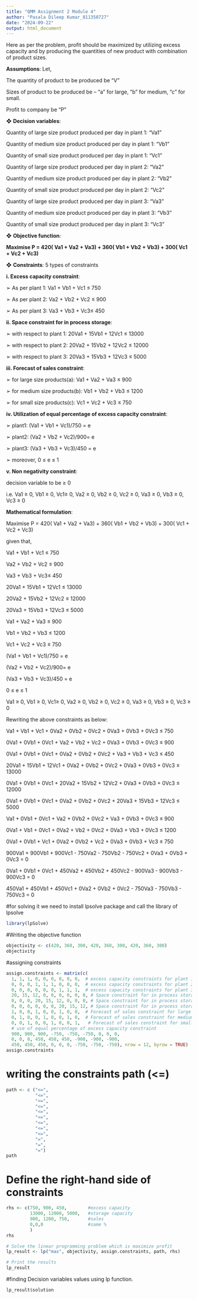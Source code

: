 ---
title: "QMM Assignment 2 Module 4"
author: "Pasala Dileep Kumar_811350727"
date: "2024-09-22"
output: html_document
---

Here as per the problem, profit should be maximized by utilizing excess capacity and by producing the quantities of new product with combination of product sizes.

**Assumptions**:
Let,

The quantity of product to be produced be “V”

Sizes of product to be produced be – “a” for large, “b” for medium, “c” for small.

Profit to company be “P”

❖ **Decision variables**:

Quantity of large size product produced per day in plant 1: “Va1”

Quantity of medium size product produced per day in plant 1: “Vb1”

Quantity of small size product produced per day in plant 1: “Vc1”

Quantity of large size product produced per day in plant 2: “Va2”

Quantity of medium size product produced per day in plant 2: “Vb2”

Quantity of small size product produced per day in plant 2: “Vc2”

Quantity of large size product produced per day in plant 3: “Va3”

Quantity of medium size product produced per day in plant 3: “Vb3”

Quantity of small size product produced per day in plant 3: “Vc3”


❖ **Objective function**:

**Maximise P = 420( Va1 + Va2 + Va3) + 360( Vb1 + Vb2 + Vb3) + 300( Vc1 + Vc2 + Vc3)**

❖ **Constraints**: 
5 types of constraints 

**i. Excess capacity constraint**:

➢ As per plant 1: Va1 + Vb1 + Vc1 ≤ 750

➢ As per plant 2: Va2 + Vb2 + Vc2 ≤ 900

➢ As per plant 3: Va3 + Vb3 + Vc3≤ 450

**ii. Space constraint for in process storage**:

➢ with respect to plant 1: 20Va1 + 15Vb1 + 12Vc1 ≤ 13000

➢ with respect to plant 2: 20Va2 + 15Vb2 + 12Vc2 ≤ 12000

➢ with respect to plant 3: 20Va3 + 15Vb3 + 12Vc3 ≤ 5000

**iii. Forecast of sales constraint**:

➢ for large size products(a): Va1 + Va2 + Va3 ≤ 900

➢ for medium size products(b): Vb1 + Vb2 + Vb3 ≤ 1200

➢ for small size products(c): Vc1 + Vc2 + Vc3 ≤ 750

**iv. Utilization of equal percentage of excess capacity constraint**:

➢ plant1: (Va1 + Vb1 + Vc1)/750 = e

➢ plant2: (Va2 + Vb2 + Vc2)/900= e

➢ plant3: (Va3 + Vb3 + Vc3)/450 = e

➢ moreover, 0 ≤ e ≤ 1

**v. Non negativity constraint**:

decision variable to be ≥ 0

i.e. Va1 ≥ 0, Vb1 ≥ 0, Vc1≥ 0, Va2 ≥ 0, Vb2 ≥ 0, Vc2 ≥ 0, Va3 ≥ 0, Vb3 ≥ 0, Vc3 ≥ 0

**Mathematical formulation**:

Maximise P = 420( Va1 + Va2 + Va3) + 360( Vb1 + Vb2 + Vb3) + 300( Vc1 + Vc2 + Vc3)

given that,

Va1 + Vb1 + Vc1 ≤ 750

Va2 + Vb2 + Vc2 ≤ 900

Va3 + Vb3 + Vc3≤ 450

20Va1 + 15Vb1 + 12Vc1 ≤ 13000

20Va2 + 15Vb2 + 12Vc2 ≤ 12000

20Va3 + 15Vb3 + 12Vc3 ≤ 5000

Va1 + Va2 + Va3 ≤ 900

Vb1 + Vb2 + Vb3 ≤ 1200

Vc1 + Vc2 + Vc3 ≤ 750

(Va1 + Vb1 + Vc1)/750 = e

(Va2 + Vb2 + Vc2)/900= e

(Va3 + Vb3 + Vc3)/450 = e

0 ≤ e ≤ 1

Va1 ≥ 0, Vb1 ≥ 0, Vc1≥ 0, Va2 ≥ 0, Vb2 ≥ 0, Vc2 ≥ 0, Va3 ≥ 0, Vb3 ≥ 0, Vc3 ≥ 0

Rewriting the above constraints as below:

Va1 + Vb1 + Vc1 + 0Va2 + 0Vb2 + 0Vc2 + 0Va3 + 0Vb3 + 0Vc3 ≤ 750

0Va1 + 0Vb1 + 0Vc1 + Va2 + Vb2 + Vc2 + 0Va3 + 0Vb3 + 0Vc3 ≤ 900

0Va1 + 0Vb1 + 0Vc1 + 0Va2 + 0Vb2 + 0Vc2 + Va3 + Vb3 + Vc3 ≤ 450

20Va1 + 15Vb1 + 12Vc1 + 0Va2 + 0Vb2 + 0Vc2 + 0Va3 + 0Vb3 + 0Vc3 ≤ 13000

0Va1 + 0Vb1 + 0Vc1 + 20Va2 + 15Vb2 + 12Vc2 + 0Va3 + 0Vb3 + 0Vc3 ≤ 12000

0Va1 + 0Vb1 + 0Vc1 + 0Va2 + 0Vb2 + 0Vc2 + 20Va3 + 15Vb3 + 12Vc3 ≤ 5000

Va1 + 0Vb1 + 0Vc1 + Va2 + 0Vb2 + 0Vc2 + Va3 + 0Vb3 + 0Vc3 ≤ 900

0Va1 + Vb1 + 0Vc1 + 0Va2 + Vb2 + 0Vc2 + 0Va3 + Vb3 + 0Vc3 ≤ 1200

0Va1 + 0Vb1 + Vc1 + 0Va2 + 0Vb2 + Vc2 + 0Va3 + 0Vb3 + Vc3 ≤ 750

900Va1 + 900Vb1 + 900Vc1 - 750Va2 - 750Vb2 - 750Vc2 + 0Va3 + 0Vb3 + 0Vc3 = 0

0Va1 + 0Vb1 + 0Vc1 + 450Va2 + 450Vb2 + 450Vc2 - 900Va3 - 900Vb3 - 900Vc3 = 0

450Va1 + 450Vb1 + 450Vc1 + 0Va2 + 0Vb2 + 0Vc2 - 750Va3 - 750Vb3 - 750Vc3 = 0



#for solving it we need to install lpsolve package and call the library of lpsolve

```{r}
library(lpSolve)
```

#Writing the objective function
```{r}
objectivity <- c(420, 360, 300, 420, 360, 300, 420, 360, 300)
objectivity
```


#assigning constraints
```{r}
assign.constraints <- matrix(c(  
  1, 1, 1, 0, 0, 0, 0, 0, 0,  # excess capacity constraints for plant 1
  0, 0, 0, 1, 1, 1, 0, 0, 0,  # excess capacity constraints for plant 2
  0, 0, 0, 0, 0, 0, 1, 1, 1,  # excess capacity constraints for plant 3
  20, 15, 12, 0, 0, 0, 0, 0, 0, # Space constraint for in process storage for plant 1
  0, 0, 0, 20, 15, 12, 0, 0, 0, # Space constraint for in process storage for plant 2
  0, 0, 0, 0, 0, 0, 20, 15, 12, # Space constraint for in process storage for plant 3
  1, 0, 0, 1, 0, 0, 1, 0, 0,  # Forecast of sales constraint for large size
  0, 1, 0, 0, 1, 0, 0, 1, 0,  # Forecast of sales constraint for medium size
  0, 0, 1, 0, 0, 1, 0, 0, 1,   # Forecast of sales constraint for small size
  # use of equal percentage of excess capacity constraint
  900, 900, 900, -750, -750, -750, 0, 0, 0,
  0, 0, 0, 450, 450, 450, -900, -900, -900,
  450, 450, 450, 0, 0, 0, -750, -750, -750), nrow = 12, byrow = TRUE)
assign.constraints
```


# writing the constraints path (<=)
```{r}
path <- c ("<=",
           "<=",
           "<=",
           "<=",
           "<=",
           "<=",
           "<=",
           "<=",
           "<=",
           "=",
           "=",
           "=")
path
```


# Define the right-hand side of constraints
```{r}
rhs <- c(750, 900, 450,        #excess capacity 
         13000, 12000, 5000,   #storage capacity
         900, 1200, 750,       #sales
         0,0,0                 #same % 
         )
rhs
```



```{r}
# Solve the linear programming problem which is maximize profit
lp_result <- lp("max", objectivity, assign.constraints, path, rhs)

# Print the results
lp_result
```


#finding Decision variables values using lp function.
```{r}
lp_result$solution
```

